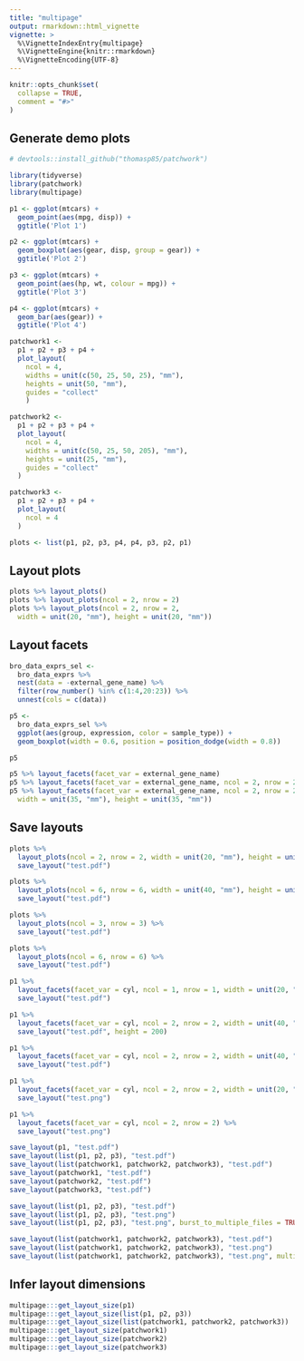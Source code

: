 ```yaml
---
title: "multipage"
output: rmarkdown::html_vignette
vignette: >
  %\VignetteIndexEntry{multipage}
  %\VignetteEngine{knitr::rmarkdown}
  %\VignetteEncoding{UTF-8}
---
```


```r
knitr::opts_chunk$set(
  collapse = TRUE,
  comment = "#>"
)
```

## Generate demo plots

```r
# devtools::install_github("thomasp85/patchwork")

library(tidyverse)
library(patchwork)
library(multipage)

p1 <- ggplot(mtcars) +
  geom_point(aes(mpg, disp)) +
  ggtitle('Plot 1')

p2 <- ggplot(mtcars) +
  geom_boxplot(aes(gear, disp, group = gear)) +
  ggtitle('Plot 2')

p3 <- ggplot(mtcars) +
  geom_point(aes(hp, wt, colour = mpg)) +
  ggtitle('Plot 3')

p4 <- ggplot(mtcars) +
  geom_bar(aes(gear)) +
  ggtitle('Plot 4')

patchwork1 <-
  p1 + p2 + p3 + p4 +
  plot_layout(
    ncol = 4,
    widths = unit(c(50, 25, 50, 25), "mm"),
    heights = unit(50, "mm"),
    guides = "collect"
    )

patchwork2 <-
  p1 + p2 + p3 + p4 +
  plot_layout(
    ncol = 4,
    widths = unit(c(50, 25, 50, 205), "mm"),
    heights = unit(25, "mm"),
    guides = "collect"
  )

patchwork3 <-
  p1 + p2 + p3 + p4 +
  plot_layout(
    ncol = 4
  )

plots <- list(p1, p2, p3, p4, p4, p3, p2, p1)
```

## Layout plots

```r
plots %>% layout_plots()
plots %>% layout_plots(ncol = 2, nrow = 2)
plots %>% layout_plots(ncol = 2, nrow = 2,
  width = unit(20, "mm"), height = unit(20, "mm"))
```

## Layout facets

```r

bro_data_exprs_sel <- 
  bro_data_exprs %>% 
  nest(data = -external_gene_name) %>% 
  filter(row_number() %in% c(1:4,20:23)) %>% 
  unnest(cols = c(data))

p5 <- 
  bro_data_exprs_sel %>% 
  ggplot(aes(group, expression, color = sample_type)) +
  geom_boxplot(width = 0.6, position = position_dodge(width = 0.8))

p5

p5 %>% layout_facets(facet_var = external_gene_name)
p5 %>% layout_facets(facet_var = external_gene_name, ncol = 2, nrow = 2)
p5 %>% layout_facets(facet_var = external_gene_name, ncol = 2, nrow = 2,
  width = unit(35, "mm"), height = unit(35, "mm"))
```

## Save layouts

```r
plots %>%
  layout_plots(ncol = 2, nrow = 2, width = unit(20, "mm"), height = unit(20, "mm")) %>%
  save_layout("test.pdf")

plots %>%
  layout_plots(ncol = 6, nrow = 6, width = unit(40, "mm"), height = unit(40, "mm")) %>%
  save_layout("test.pdf")

plots %>%
  layout_plots(ncol = 3, nrow = 3) %>%
  save_layout("test.pdf")

plots %>%
  layout_plots(ncol = 6, nrow = 6) %>%
  save_layout("test.pdf")

p1 %>%
  layout_facets(facet_var = cyl, ncol = 1, nrow = 1, width = unit(20, "mm"), height = unit(20, "mm")) %>%
  save_layout("test.pdf")

p1 %>%
  layout_facets(facet_var = cyl, ncol = 2, nrow = 2, width = unit(40, "mm")) %>%
  save_layout("test.pdf", height = 200)

p1 %>%
  layout_facets(facet_var = cyl, ncol = 2, nrow = 2, width = unit(40, "mm")) %>%
  save_layout("test.pdf")

p1 %>%
  layout_facets(facet_var = cyl, ncol = 2, nrow = 2, width = unit(20, "mm"), height = unit(20, "mm")) %>%
  save_layout("test.png")

p1 %>%
  layout_facets(facet_var = cyl, ncol = 2, nrow = 2) %>%
  save_layout("test.png")

save_layout(p1, "test.pdf")
save_layout(list(p1, p2, p3), "test.pdf")
save_layout(list(patchwork1, patchwork2, patchwork3), "test.pdf")
save_layout(patchwork1, "test.pdf")
save_layout(patchwork2, "test.pdf")
save_layout(patchwork3, "test.pdf")

save_layout(list(p1, p2, p3), "test.pdf")
save_layout(list(p1, p2, p3), "test.png")
save_layout(list(p1, p2, p3), "test.png", burst_to_multiple_files = TRUE)

save_layout(list(patchwork1, patchwork2, patchwork3), "test.pdf")
save_layout(list(patchwork1, patchwork2, patchwork3), "test.png")
save_layout(list(patchwork1, patchwork2, patchwork3), "test.png", multiple_files = TRUE)

```

## Infer layout dimensions

```r
multipage:::get_layout_size(p1)
multipage:::get_layout_size(list(p1, p2, p3))
multipage:::get_layout_size(list(patchwork1, patchwork2, patchwork3))
multipage:::get_layout_size(patchwork1)
multipage:::get_layout_size(patchwork2)
multipage:::get_layout_size(patchwork3)

```
